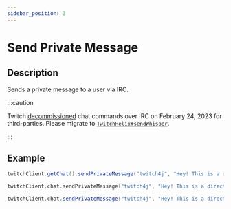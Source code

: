 ```yaml
---
sidebar_position: 3
---
```



# Send Private Message

## Description

Sends a private message to a user via IRC.

:::caution

Twitch [decommissioned](https://discuss.dev.twitch.com/t/deprecation-of-chat-commands-through-irc/40486) chat commands over IRC on February 24, 2023 for third-parties.
Please migrate to [`TwitchHelix#sendWhisper`](https://twitch4j.github.io/javadoc/com/github/twitch4j/helix/TwitchHelix.html#sendWhisper(java.lang.String,java.lang.String,java.lang.String,java.lang.String)).

:::

## Example

<Tabs groupId="code">
<TabItem value="java" label="Java">

```java
twitchClient.getChat().sendPrivateMessage("twitch4j", "Hey! This is a direct message.");
```

</TabItem>
<TabItem value="kotlin" label="Kotlin">

```kotlin
twitchClient.chat.sendPrivateMessage("twitch4j", "Hey! This is a direct message.")
```

</TabItem>
<TabItem value="groovy" label="Groovy">

```groovy
twitchClient.chat.sendPrivateMessage("twitch4j", "Hey! This is a direct message.")
```

</TabItem>
</Tabs>
